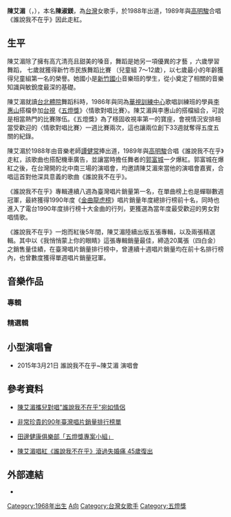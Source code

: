 {{expand|time=2015-02-28T12:20:28+00:00}}
{{refimprove|time=2015-02-28T12:20:28+00:00}}
{{藝人
|姓名 = 陳艾湄
|原名 = 陳淑鎂
|類型 = 女歌手
|暱稱 = AMY
|圖片 =
|圖片尺寸 = 
|圖片簡介 = 
|英文名 = Amy Chen
|國籍 = {{ROC}}
|民族 = 
|籍貫 = 
|出生日期 = {{birth_date_and_age|1968|7|5}}
|語言 =  [[中華民國國語|國語]]、[[臺灣閩南語|臺語]]  <!-- 中華民國國民稱「現代標準漢語」為「國語」，「華語」是海外華人對該語言的稱呼。 -->
|兒女 = 兩子
|父母 = 
|出生=
|教育程度 = [[台北市立體育學院|台北市立體育學院]]舞蹈系<br>[[臺北市立陽明高級中學|臺北市立陽明高級中學]]
|出道作 = 灰姑娘日記
|出道日期 = 1988年
|代表作 = 《那種心跳的感覺》<br>《誰說我不在乎》<br>《我悄悄蒙上你的眼睛》
|活躍年代 = 1988年～1994年<br/>2013年～迄今 
|經紀公司 = 
|網站 =
}}
'''陳艾湄'''（{{lang-en|Amy Chen}}，{{bd|1968年|7月5日|}}），本名'''陳淑鎂'''，為[[台灣|台灣]]女歌手，於1988年出道，1989年與[[高明駿|高明駿]]合唱《誰說我不在乎》因此走紅。

==生平==
陳艾湄除了擁有高亢清亮且甜美的嗓音，舞蹈是她另一項優異的才藝 ，六歲學習舞蹈， 七歲就獲得新竹市民族舞蹈比賽 （兒童組 7～12歲），以七歲最小的年齡獲得兒童組第一名的榮譽。她國小是[[新竹國小|新竹國小]]音樂班的學生，從小奠定了相關的音樂知識與敏銳度最深的基礎。

陳艾湄就讀[[台北體院|台北體院]]舞蹈科時，1986年與同為[[華視訓練中心|華視訓練中心]]歌唱訓練班的學員[[李惠山|李惠山]]搭檔參加[[台視|台視]]《[[五燈獎|五燈獎]]》〈情歌對唱比賽〉。陳艾湄與李惠山的搭檔組合，可說是相當熱門的比賽隊伍。《五燈獎》為了穩固收視率第一的寶座，會視情況安排相當受歡迎的〈情歌對唱比賽〉一週比賽兩次，這也讓兩位創下33週就奪得五度五關的紀錄。

陳艾湄於1988年由音樂老師[[譚健常|譚健常]]捧出道，1989年與[[高明駿|高明駿]]合唱《誰說我不在乎》走紅，該歌曲也搭配機車廣告，並讓當時擔任舞者的[[郭富城|郭富城]]一夕爆紅。郭富城在爆紅之後，在台灣開的北中南三場的演唱會，均邀請陳艾湄來當他的演唱會嘉賓，合唱這首對他深具意義的歌曲《誰說我不在乎》。

《誰說我不在乎》專輯連續八週為臺灣唱片銷量第一名，在單曲榜上也是蟬聯數週冠軍，最終獲得1990年度《[[金曲龍虎榜|金曲龍虎榜]]》唱片銷量年度總排行榜前十名，同時也進入了電台1990年度排行榜十大金曲的行列，更獲選為當年度最受歡迎的男女對唱情歌。

《誰說我不在乎》一炮而紅後5年間，陳艾湄陸續出版五張專輯，以及兩張精選輯。其中以《我悄悄蒙上你的眼睛》這張專輯銷量最佳，締造20萬張（四白金）之銷售量佳績，在臺灣唱片銷量排行榜中，曾連續十週唱片銷量均在前十名排行榜內，也曾數度獲得單週唱片銷量冠軍。

==音樂作品==
===專輯===
{{discography
|show_lang = yes
|show_label = yes

|title1 = [[灰姑娘初戀日記|灰姑娘初戀日記]]
|type1 = 專輯
|date1 = 1988年
|lang1 = 國語
|label1 = [[巨翼唱片|巨翼唱片]]／[[歌林唱片|歌林唱片]]

|title2 = [[我悄悄蒙上你的眼睛|我悄悄蒙上你的眼睛]]
|type2 = 專輯
|date2 = 1990年
|lang2 = 國語
|label2 = 巨翼唱片／歌林唱片

|title3 = [[在每一個夢裡的鬼故事|在每一個夢裡的鬼故事]]
|type3 = 專輯
|date3 = 1991年
|lang3 = 國語
|label3 = 巨翼唱片／歌林唱片

|title4 = [[牽絆|牽絆]]
|type4 = 專輯
|date4 = 1992年
|lang4 = 國語
|label4 = 巨翼唱片／歌林唱片

|title5 = [[改變_(專輯)|改變]]
|type5 = 專輯
|date5 = 1994年
|lang5 = 國語
|label5 = 創世紀／[[波麗佳音|波麗佳音]]

}}

===精選輯===
{{discography
|show_lang = yes
|show_label = yes

|title1 = [[男女情歌精選集|男女情歌精選集]]
|type1 = 專輯
|date1 = 1993年
|lang1 = 國語
|label1 = 巨翼唱片／歌林唱片

|title2 = [[金碟珍藏版|金碟珍藏版]]
|type2 = 專輯
|date2 = 1993年
|lang2 = 國語
|label2 = 巨翼唱片／风格唱片（新馬發行）


}}

==小型演唱會 ==

*2015年3月21日 誰說我不在乎~陳艾湄 演唱會

==參考資料==
{{reflist}}
*[http://ent.appledaily.com.tw/enews/article/entertainment/20150123/36344764 陳艾湄攜兒對唱"誰說我不在乎"宛如情侶] {{Wayback|url=http://ent.appledaily.com.tw/enews/article/entertainment/20150123/36344764 |date=20160309120615 }}

*[https://web.archive.org/web/20160304092731/http://big5.3mt.com.cn/g2b.aspx/ido.3mt.com.cn/Article/200609/show474917c12p1.html  非常珍貴的90年臺灣唱片銷量排行榜單 ]

*[https://web.archive.org/web/20150402120256/http://www.tanabe.com.tw/main/winer/entity_edit_option.php?PHPSESSID=e366c5b&lang=zh_tw&system_id_entity=17 田邊健康俱樂部「五燈獎專案小組」]

*[http://ent.appledaily.com.tw/enews/article/entertainment/20131005/35342060/ 陳艾湄唱紅《誰說我不在乎》滾過失婚痛 45歲復出] {{Wayback|url=http://ent.appledaily.com.tw/enews/article/entertainment/20131005/35342060/ |date=20160304102344 }}

== 外部連結 ==
*{{Facebook|pages/誰說我不在乎陳艾湄/850849151646514|陳艾湄}}

{{DEFAULTSORT:Chen陳}}
[[Category:1968年出生|Category:1968年出生]]
[[Category:陳姓|A向]]
[[Category:台灣女歌手|Category:台灣女歌手]]
[[Category:五燈獎|Category:五燈獎]]